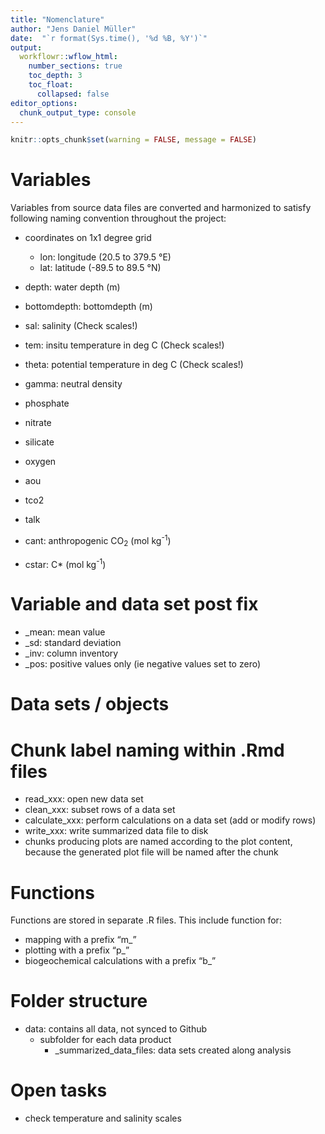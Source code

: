 ```yaml
---
title: "Nomenclature"
author: "Jens Daniel Müller"
date:  "`r format(Sys.time(), '%d %B, %Y')`"
output: 
  workflowr::wflow_html:
    number_sections: true
    toc_depth: 3
    toc_float:
      collapsed: false
editor_options:
  chunk_output_type: console
---
```


```r
knitr::opts_chunk$set(warning = FALSE, message = FALSE)
```

# Variables

Variables from source data files are converted and harmonized to satisfy following naming convention throughout the project:

- coordinates on 1x1 degree grid
  - lon: longitude (20.5 to 379.5 °E)
  - lat: latitude (-89.5 to 89.5 °N)
- depth: water depth (m)
- bottomdepth: bottomdepth (m)

- sal: salinity (Check scales!)
- tem: insitu temperature in deg C (Check scales!)
- theta: potential temperature in deg C (Check scales!)
- gamma: neutral density

- phosphate
- nitrate
- silicate
- oxygen
- aou

- tco2
- talk

- cant: anthropogenic CO~2~ (mol kg^-1^)
- cstar: C* (mol kg^-1^)

# Variable and data set post fix

- _mean: mean value
- _sd: standard deviation
- _inv: column inventory
- _pos: positive values only (ie negative values set to zero)

# Data sets / objects

# Chunk label naming within .Rmd files

- read_xxx: open new data set
- clean_xxx: subset rows of a data set
- calculate_xxx: perform calculations on a data set (add or modify rows)
- write_xxx: write summarized data file to disk
- chunks producing plots are named according to the plot content, because the generated plot file will be named after the chunk

# Functions

Functions are stored in separate .R files. This include function for:

- mapping with a prefix "m_"
- plotting with a prefix "p_"
- biogeochemical calculations with a prefix "b_"

# Folder structure

- data: contains all data, not synced to Github
  - subfolder for each data product
    - _summarized_data_files: data sets created along analysis


# Open tasks

- check temperature and salinity scales 

